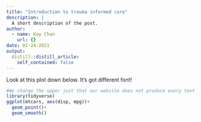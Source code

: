 ```yaml
---
title: "Introduction to trauma informed care"
description: |
  A short description of the post.
author:
  - name: Kay Chan
    url: {}
date: 02-24-2021
output:
  distill::distill_article:
    self_contained: false
---
```


Look at this plot down below. It's got different font!

```r
#We change the upper just that our website does not produce every text fronm tidyverse
library(tidyverse)
ggplot(mtcars, aes(disp, mpg))+
  geom_point()+
  geom_smooth()
```


